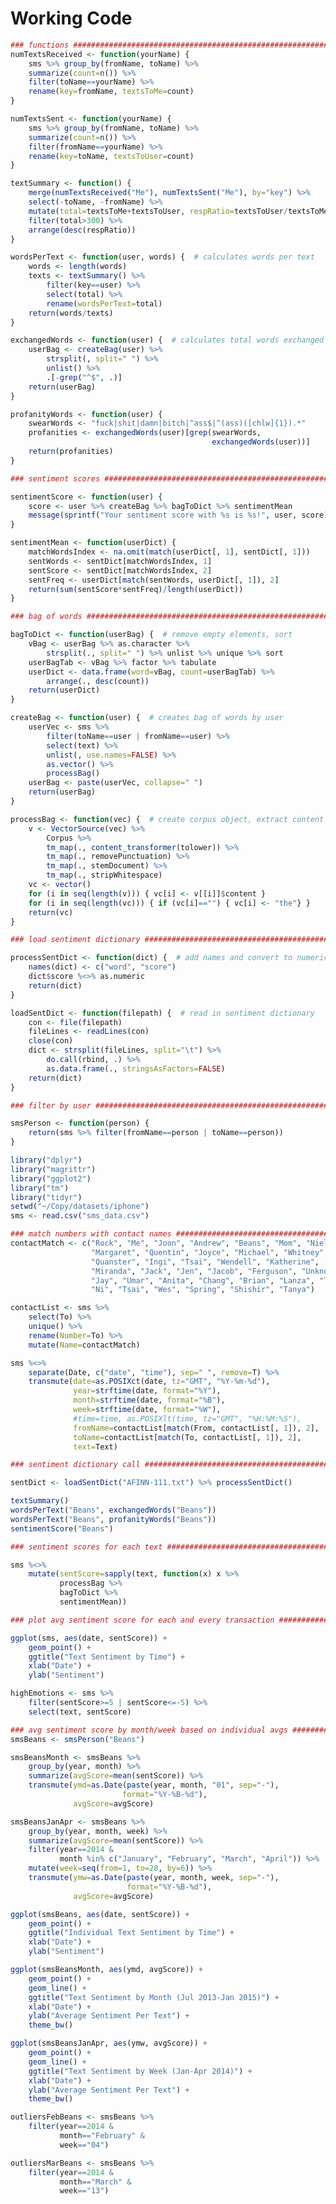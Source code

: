 # Working Code

```r
### functions ################################################################
numTextsReceived <- function(yourName) {
	sms %>% group_by(fromName, toName) %>%
	summarize(count=n()) %>%
	filter(toName==yourName) %>%
	rename(key=fromName, textsToMe=count)
}

numTextsSent <- function(yourName) {
	sms %>% group_by(fromName, toName) %>%
	summarize(count=n()) %>%
	filter(fromName==yourName) %>%
	rename(key=toName, textsToUser=count)
}

textSummary <- function() {
	merge(numTextsReceived("Me"), numTextsSent("Me"), by="key") %>%
	select(-toName, -fromName) %>%
	mutate(total=textsToMe+textsToUser, respRatio=textsToUser/textsToMe) %>%
	filter(total>300) %>%
	arrange(desc(respRatio))
}

wordsPerText <- function(user, words) {  # calculates words per text
	words <- length(words)
	texts <- textSummary() %>% 
		filter(key==user) %>% 
		select(total) %>%
		rename(wordsPerText=total)
	return(words/texts)
}

exchangedWords <- function(user) {  # calculates total words exchanged
	userBag <- createBag(user) %>% 
		strsplit(, split=" ") %>% 
		unlist() %>% 
		.[-grep("^$", .)]
	return(userBag)
}

profanityWords <- function(user) {
	swearWords <- "fuck|shit|damn|bitch|^ass$|^(ass)([chlw]{1}).*"
	profanities <- exchangedWords(user)[grep(swearWords, 
											 exchangedWords(user))]
	return(profanities)
}

### sentiment scores #########################################################

sentimentScore <- function(user) {
	score <- user %>% createBag %>% bagToDict %>% sentimentMean
	message(sprintf("Your sentiment score with %s is %s!", user, score))
}

sentimentMean <- function(userDict) {
    matchWordsIndex <- na.omit(match(userDict[, 1], sentDict[, 1]))
    sentWords <- sentDict[matchWordsIndex, 1]
    sentScore <- sentDict[matchWordsIndex, 2]
    sentFreq <- userDict[match(sentWords, userDict[, 1]), 2]
    return(sum(sentScore*sentFreq)/length(userDict))
} 

### bag of words #############################################################

bagToDict <- function(userBag) {  # remove empty elements, sort
    vBag <- userBag %>% as.character %>% 
    	strsplit(., split=" ") %>% unlist %>% unique %>% sort
	userBagTab <- vBag %>% factor %>% tabulate 
    userDict <- data.frame(word=vBag, count=userBagTab) %>%
    	arrange(., desc(count))
    return(userDict)
}

createBag <- function(user) {  # creates bag of words by user
	userVec <- sms %>%
		filter(toName==user | fromName==user) %>%
		select(text) %>%
		unlist(, use.names=FALSE) %>%
		as.vector() %>%
		processBag()
	userBag <- paste(userVec, collapse=" ")
	return(userBag)
}

processBag <- function(vec) {  # create corpus object, extract content
	v <- VectorSource(vec) %>% 
		Corpus %>%
		tm_map(., content_transformer(tolower)) %>%
		tm_map(., removePunctuation) %>%
		tm_map(., stemDocument) %>%
		tm_map(., stripWhitespace)
	vc <- vector()
	for (i in seq(length(v))) { vc[i] <- v[[i]]$content } 
	for (i in seq(length(vc))) { if (vc[i]=="") { vc[i] <- "the"} }
	return(vc)
}

### load sentiment dictionary ################################################

processSentDict <- function(dict) {  # add names and convert to numeric
    names(dict) <- c("word", "score")
    dict$score %<>% as.numeric
    return(dict)
}

loadSentDict <- function(filepath) {  # read in sentiment dictionary
    con <- file(filepath)
    fileLines <- readLines(con)
    close(con)
    dict <- strsplit(fileLines, split="\t") %>% 
    	do.call(rbind, .) %>% 
    	as.data.frame(., stringsAsFactors=FALSE)
    return(dict)
}

### filter by user ###########################################################

smsPerson <- function(person) {
	return(sms %>% filter(fromName==person | toName==person))
}

```

```r
library("dplyr")
library("magrittr")
library("ggplot2")
library("tm")
library("tidyr")
setwd("~/Copy/datasets/iphone")
sms <- read.csv("sms_data.csv")
```

```r
### match numbers with contact names #########################################
contactMatch <- c("Rock", "Me", "Joon", "Andrew", "Beans", "Mom", "Niels", 
				  "Margaret", "Quentin", "Joyce", "Michael", "Whitney", 
				  "Quanster", "Ingi", "Tsai", "Wendell", "Katherine", 
				  "Miranda", "Jack", "Jen", "Jacob", "Ferguson", "Unknown",
				  "Jay", "Umar", "Anita", "Chang", "Brian", "Lanza", "Tina", 
				  "Ni", "Tsai", "Wes", "Spring", "Shishir", "Tanya")

contactList <- sms %>% 
	select(To) %>% 
	unique() %>%
	rename(Number=To) %>%
	mutate(Name=contactMatch)

sms %<>%
	separate(Date, c("date", "time"), sep=" ", remove=T) %>%
	transmute(date=as.POSIXct(date, tz="GMT", "%Y-%m-%d"), 
			  year=strftime(date, format="%Y"),
			  month=strftime(date, format="%B"),
			  week=strftime(date, format="%W"),
			  #time=time, as.POSIXlt(time, tz="GMT", "%H:%M:%S"), 
			  fromName=contactList[match(From, contactList[, 1]), 2],
			  toName=contactList[match(To, contactList[, 1]), 2], 
			  text=Text)

### sentiment dictionary call ################################################

sentDict <- loadSentDict("AFINN-111.txt") %>% processSentDict()

```

```r
textSummary()
wordsPerText("Beans", exchangedWords("Beans"))
wordsPerText("Beans", profanityWords("Beans"))
sentimentScore("Beans")
```

```r
### sentiment scores for each text ###########################################

sms %<>%
	mutate(sentScore=sapply(text, function(x) x %>%
		   processBag %>%
		   bagToDict %>%
		   sentimentMean))

### plot avg sentiment score for each and every transaction ##################

ggplot(sms, aes(date, sentScore)) + 
	geom_point() +
	ggtitle("Text Sentiment by Time") +
	xlab("Date") + 
	ylab("Sentiment")

highEmotions <- sms %>% 
	filter(sentScore>=5 | sentScore<=-5) %>%
	select(text, sentScore)
```

```r
### avg sentiment score by month/week based on individual avgs ###############
smsBeans <- smsPerson("Beans")

smsBeansMonth <- smsBeans %>% 
	group_by(year, month) %>%
	summarize(avgScore=mean(sentScore)) %>%
	transmute(ymd=as.Date(paste(year, month, "01", sep="-"), 
						 format="%Y-%B-%d"),
			  avgScore=avgScore)

smsBeansJanApr <- smsBeans %>%
	group_by(year, month, week) %>%
	summarize(avgScore=mean(sentScore)) %>%
	filter(year==2014 & 
		   month %in% c("January", "February", "March", "April")) %>%
	mutate(week=seq(from=1, to=28, by=6)) %>%
	transmute(ymw=as.Date(paste(year, month, week, sep="-"),
						  format="%Y-%B-%d"),
			  avgScore=avgScore)

ggplot(smsBeans, aes(date, sentScore)) + 
	geom_point() +
	ggtitle("Individual Text Sentiment by Time") +
	xlab("Date") + 
	ylab("Sentiment")

ggplot(smsBeansMonth, aes(ymd, avgScore)) +
	geom_point() +
	geom_line() +
	ggtitle("Text Sentiment by Month (Jul 2013-Jan 2015)") +
	xlab("Date") + 
	ylab("Average Sentiment Per Text") +
	theme_bw()

ggplot(smsBeansJanApr, aes(ymw, avgScore)) +
	geom_point() +
	geom_line() +
	ggtitle("Text Sentiment by Week (Jan-Apr 2014)") +
	xlab("Date") + 
	ylab("Average Sentiment Per Text") +
	theme_bw()
```

```r
outliersFebBeans <- smsBeans %>%
	filter(year==2014 & 
		   month=="February" &
		   week=="04")

outliersMarBeans <- smsBeans %>%
	filter(year==2014 & 
		   month=="March" &
		   week=="13")
```








